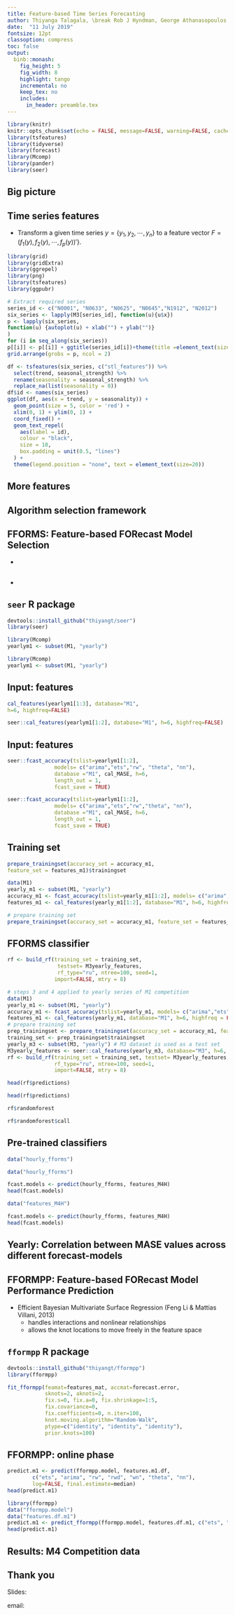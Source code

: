 ```yaml
---
title: Feature-based Time Series Forecasting
author: Thiyanga Talagala, \break Rob J Hyndman, George Athanasopoulos \break Feng Li, Yanfei Kang
date:  "11 July 2019"
fontsize: 12pt
classoption: compress
toc: false
output:
  binb::monash:
    fig_height: 5
    fig_width: 8
    highlight: tango
    incremental: no
    keep_tex: no
    includes:
      in_header: preamble.tex
---
```



```r
library(knitr)
knitr::opts_chunk$set(echo = FALSE, message=FALSE, warning=FALSE, cache=FALSE, dev.args=list(bg=grey(0.9), pointsize=11))
library(tsfeatures)
library(tidyverse)
library(forecast)
library(Mcomp)
library(pander)
library(seer)
```



## Big picture

\begin{tikzpicture}
    \node<1> (img1) {\centerline{\includegraphics[width=\paperwidth, height=6.3cm]{img/rice1.png}}};
    \node<2> (img2) {\centerline{\includegraphics[width=\paperwidth, height=6.3cm]{img/rice2.png}}};
\end{tikzpicture}

\begin{itemize}[<+->]
\vfill\item What algorithm is likely to perform best?
\vfill\item Algorithm selection problem, John Rice (1976)
\end{itemize}


## Time series features

\fontsize{13}{14}\sf

* Transform a given time series $y=\{y_1, y_2, \cdots, y_n\}$ to a feature vector $F = (f_1(y), f_2(y), \cdots, f_p(y))'$}.

\pause

\begincols
\begincol{.48\textwidth}


```r
library(grid)
library(gridExtra)
library(ggrepel)
library(png)
library(tsfeatures)
library(ggpubr)

# Extract required series
series_id <- c("N0001", "N0633", "N0625", "N0645","N1912", "N2012")
six_series <- lapply(M3[series_id], function(u){u$x})
p <- lapply(six_series,
function(u) {autoplot(u) + xlab("") + ylab("")}
)
for (i in seq_along(six_series))
p[[i]] <- p[[i]] + ggtitle(series_id[i])+theme(title =element_text(size=30, face='bold'))
grid.arrange(grobs = p, ncol = 2)

```

\endcol 
\begincol{.48\textwidth}

\pause

```r
df <- tsfeatures(six_series, c("stl_features")) %>%
  select(trend, seasonal_strength) %>%
  rename(seasonality = seasonal_strength) %>%
  replace_na(list(seasonality = 0))
df$id <- names(six_series)
ggplot(df, aes(x = trend, y = seasonality)) +
  geom_point(size = 5, color = 'red') +
  xlim(0, 1) + ylim(0, 1) +
  coord_fixed() +
  geom_text_repel(
    aes(label = id),
    colour = "black",
    size = 10,
    box.padding = unit(0.5, "lines")
  ) +
  theme(legend.position = "none", text = element_text(size=20))
```

  \endcol
\endcols

## More features

\begin{textblock}{12}(0.1,1.3)
\begin{multicols}{2}
  \begin{itemize}\tightlist
    \item length
    \item strength of seasonality
    \item strength of trend
    \item linearity
    \item curvature
    \item spikiness
    \item stability
    \item lumpiness
    \item spectral entropy
    \item Hurst exponent
    \item nonlinearity
    \item unit root test statistics
    \item parameter estimates of Holt's linear trend method
    \item parameter estimates of Holt-Winters' additive method
    \item ACF and PACF based features - calculated on raw, differenced, seasonally-differenced series and remainder series.
    \end{itemize}
\end{multicols}
\end{textblock}


## Algorithm selection framework

\begin{tikzpicture}
    \node<1> (img1) {\centerline{\includegraphics[width=\paperwidth]{img/f1.png}}};
    \node<2> (img2) {\centerline{\includegraphics[width=\paperwidth]{img/f2.png}}};
    \node<3> (img3) {\centerline{\includegraphics[width=\paperwidth]{img/f3.png}}};
    \node<4> (img4) {\centerline{\includegraphics[width=\paperwidth]{img/f4.png}}};
    \node<5> (img5) {\centerline{\includegraphics[width=\paperwidth]{img/f5.png}}};
    \node<6> (img6) {\centerline{\includegraphics[width=\paperwidth]{img/f6.png}}};
    \node<7> (img7) {\centerline{\includegraphics[width=\paperwidth]{img/f7.png}}};
    \node<8> (img8) {\centerline{\includegraphics[width=\paperwidth]{img/f8.png}}};
    \node<9> (img9) {\centerline{\includegraphics[width=\paperwidth]{img/f9.png}}};
    \node<10> (img10) {\centerline{\includegraphics[width=\paperwidth]{img/f10.png}}};
    \node<11> (img11) {\centerline{\includegraphics[width=\paperwidth]{img/f11.png}}};
    \node<12> (img12) {\centerline{\includegraphics[width=\paperwidth]{img/f12.png}}};
    \node<13> (img13) {\centerline{\includegraphics[width=\paperwidth]{img/f13.png}}};
    \node<14> (img14) {\centerline{\includegraphics[width=\paperwidth]{img/fh14.png}}};
\end{tikzpicture}

## FFORMS: Feature-based FORecast Model Selection

 \centerline{\includegraphics[width=\paperwidth]{img/fformsd1.png}}
 
* \fontsize{8}{8}{two algorithms: \colorbox{violet}{\color{white}{FFORMS}}, FFORMPP}

## \fontsize{12}{12}\bf\sffamily FFORMPP: Feature-based FORecast Model Performance Prediction

 \centerline{\includegraphics[width=\paperwidth]{img/fformppd1.png}}
 
* \fontsize{8}{8}{two algorithms: \colorbox{violet}{\color{white}{FFORMS}}, \colorbox{cyan}{\color{black}{FFORMPP}}}


## `seer` R package

\textbf{Installation}
```r
devtools::install_github("thiyangt/seer")
library(seer)
```
\begin{tikzpicture}[remember picture,overlay]  
  \node [xshift=-1.5cm,yshift=-2cm] at (current page.north east)
    {\includegraphics[width=\textwidth,height=3cm,keepaspectratio]{img/seer.png}};
\end{tikzpicture}

\pause

\textbf{Example dataset}

\colorbox{blue}{\textbf{\color{white}{observed time series - M1 yearly series (181)}}}

```r
library(Mcomp)
yearlym1 <- subset(M1, "yearly")
```
\pause

```r
library(Mcomp)
yearlym1 <- subset(M1, "yearly")
```



## Input: features

```r
cal_features(yearlym1[1:3], database="M1",
h=6, highfreq=FALSE)

```
\fontsize{8}{10}\sf


```r
seer::cal_features(yearlym1[1:2], database="M1", h=6, highfreq=FALSE) 
```

## Input: features

\fontsize{10}{10}\sf
```r 
seer::fcast_accuracy(tslist=yearlym1[1:2], 
               models= c("arima","ets","rw", "theta", "nn"), 
               database ="M1", cal_MASE, h=6, 
               length_out = 1, 
               fcast_save = TRUE)
```

\fontsize{6}{6}\sf
```r
seer::fcast_accuracy(tslist=yearlym1[1:2], 
               models= c("arima","ets","rw","theta", "nn"), 
               database ="M1", cal_MASE, h=6, 
               length_out = 1, 
               fcast_save = TRUE)
```

## Training set

```r
prepare_trainingset(accuracy_set = accuracy_m1, 
feature_set = features_m1)$trainingset
```

\fontsize{8}{10}\sf

```r
data(M1)
yearly_m1 <- subset(M1, "yearly")
accuracy_m1 <- fcast_accuracy(tslist=yearly_m1[1:2], models= c("arima","ets","rw","rwd", "theta", "nn"), database ="M1", cal_MASE, h=6, length_out = 1, fcast_save = TRUE)
features_m1 <- cal_features(yearly_m1[1:2], database="M1", h=6, highfreq = FALSE)

# prepare training set
prepare_trainingset(accuracy_set = accuracy_m1, feature_set = features_m1)$trainingset
```

## FFORMS classifier

\fontsize{12}{12}\sf
```r
rf <- build_rf(training_set = training_set, 
                testset= M3yearly_features,  
                rf_type="ru", ntree=100, seed=1, 
               import=FALSE, mtry = 8)
```


```r
# steps 3 and 4 applied to yearly series of M1 competition
data(M1)
yearly_m1 <- subset(M1, "yearly")
accuracy_m1 <- fcast_accuracy(tslist=yearly_m1, models= c("arima","ets","rw","rwd", "theta", "nn"), database ="M1", cal_MASE, h=6, length_out = 1, fcast_save = TRUE)
features_m1 <- cal_features(yearly_m1, database="M1", h=6, highfreq = FALSE)
# prepare training set
prep_trainingset <- prepare_trainingset(accuracy_set = accuracy_m1, feature_set = features_m1)
training_set <- prep_trainingset$trainingset
yearly_m3 <- subset(M3, "yearly") # M3 dataset is used as a test set
M3yearly_features <- seer::cal_features(yearly_m3, database="M3", h=6, highfreq = FALSE)
rf <- build_rf(training_set = training_set, testset= M3yearly_features,  
               rf_type="ru", ntree=100, seed=1, 
               import=FALSE, mtry = 8)
```
\fontsize{8}{8}\sf
\colorbox{red}{\textbf{\color{white}{Predictions}}}
\fontsize{8}{8}\sf
```r
head(rf$predictions)
```

```r
head(rf$predictions)
```

\colorbox{red}{\textbf{\color{white}{FFORMS classifier}}}


\fontsize{8}{8}\sf
```r
rf$randomforest
```
```r
rf$randomforest$call
```

## Pre-trained classifiers

\textbf{Load FFORMS classifier for hourly series}

```r
data("hourly_fforms")
```

```r
data("hourly_fforms")
```

\pause

\textbf{Forecast hourly time series in the M4-competition}

```r
fcast.models <- predict(hourly_fforms, features_M4H)
head(fcast.models)
```

```r
data("features_M4H")
```

```r
fcast.models <- predict(hourly_fforms, features_M4H)
head(fcast.models)
```

## \fontsize{10}{10}\sffamily Yearly: Correlation between MASE values across different forecast-models

\centerline{\includegraphics[width=8cm]{img/corY.png}}

## FFORMPP: Feature-based FORecast Model Performance Prediction

\centerline{\includegraphics[width=8cm]{img/mul.png}}

- Efficient Bayesian Multivariate Surface Regression (Feng Li &  Mattias Villani, 2013)
     - handles interactions and nonlinear relationships 
     - allows the knot locations to move freely in the feature space

## `fformpp` R package

\textbf{Installation}

```r
devtools::install_github("thiyangt/fformpp")
library(fformpp)
```

\textbf{Train a model}

\fontsize{11}{11}\sf
```r
fit_fformpp(feamat=features_mat, accmat=forecast.error, 
            sknots=2, aknots=2,
            fix.s=0, fix.a=0, fix.shrinkage=1:5,            
            fix.covariance=0,
            fix.coefficients=0, n.iter=100,
            knot.moving.algorithm="Random-Walk",
            ptype=c("identity", "identity", "identity"),
            prior.knots=100)

```

## FFORMPP: online phase

\fontsize{10}{12}\sf
```r
predict.m1 <- predict(fformpp.model, features.m1.df,
        c("ets", "arima", "rw", "rwd", "wn", "theta", "nn"),
        log=FALSE, final.estimate=median)
head(predict.m1)

```
\fontsize{8}{8}\sf
```r
library(fformpp)
data("fformpp.model")
data("features.df.m1")
predict.m1 <- predict_fformpp(fformpp.model, features.df.m1, c("ets", "arima", "rw", "rwd", "wn", "theta", "nn"), log=FALSE, final.estimate=median)
head(predict.m1)
```



## Results: M4 Competition data

\begin{table}[!h]
\centering\scriptsize\tabcolsep=0.12cm
\begin{tabular}{l|rrrrrr}
 & Yearly & Quarterly & Monthly & Weekly & Daily & Hourly \\\hline
\textcolor{red}{FFORMS\_individual} & 3.17 &  1.20 &  0.98&  2.31 & 3.57 &  0.84\\
\textcolor{blue}{FFORMPP\_combination} & 3.07 &  1.13 &  0.89&  2.46 & 3.62 &  0.96\\\hline
auto.arima & 3.40 &1.17  &0.93  & 2.55 &  -& - \\
ets & 3.44 &  1.16& 0.95 &  -&-  &  -\\
theta & 3.37 &1.24  & 0.97 &2.64  & 3.33 & 1.59 \\
rwd & 3.07 & 1.33 & 1.18  & 2.68  & 3.25 & 11.45 \\
rw & 3.97 & 1.48 & 1.21  &2.78  & 3.27 & 11.60 \\
nn & 4.06 & 1.55 &  1.14 &4.04 & 3.90 & 1.09 \\
stlar & - & 2.02 &  1.33& 3.15 & 4.49 & 1.49 \\
snaive & - &  1.66& 1.26 &  2.78& 24.46 & 2.86 \\
tbats & - & 1.19 &  1.05& 2.49 & 3.27 &  1.30\\
wn & 13.42 &  6.50&  4.11&  49.91& 38.07 & 11.68 \\
mstlarima & - & - &  - & - & 3.84 &  1.12\\
mstlets & - &  - &  - &  - & 3.73 &  1.23\\
combination (mean) & 4.09 & 1.58 &  1.16&6.96  & 7.94 & 3.93 \\\hline
M4-1st & 2.98 & 1.12 &  0.88& 2.36 & 3.45 & 0.89\\
M4-2nd & 3.06 & 1.11 &  0.89& 2.11 & 3.34 & 0.81\\
M4-3rd & 3.13 & 1.23 &  0.95& 2.16 & 2.64 & 0.87\\\hline
\end{tabular}
\end{table}

## Thank you

\textbf{R packages and papers}
\fontsize{14}{17}\sf

\begin{alertblock}{R packages}
\begin{itemize}\tightlist
 \item \alert{seer}: FFORMS \newline\textbf{github.com/thiyangt/seer}
 \item \alert{fformpp}: FFORMPP \newline\textbf{github.com/thiyangt/fformpp}
\end{itemize}
\end{alertblock}

\begin{alertblock}{Papers}
Available from \bf{robjhyndman.com}
\end{alertblock}

Slides: \bf{https://thiyanga.netlify.com/talk/user19-talk/}

email: \textcolor{blue}{\bf{thiyanga.talagala@monash.edu}}
